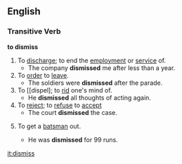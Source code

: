 ==English==
===Transitive Verb===
'''to dismiss'''
#To [[discharge]]; to end the [[employment]] or [[service]] of.
#* The company '''dismissed''' me after less than a year.
#To [[order]] to [[leave]].
#* The soldiers were '''dismissed''' after the parade.
#To [[dispel]; to [[rid]] one's mind of.
#* He '''dismissed''' all thoughts of acting again.
#To [[reject]]; to [[refuse]] to [[accept]]
#* The court '''dismissed''' the case.
#{{cricket}} To get a [[batsman]] out.
#* He was '''dismissed''' for 99 runs.

[[it:dismiss]]